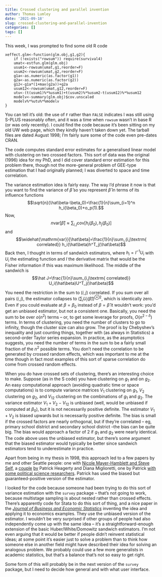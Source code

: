 ```yaml
---
title: Crossed clustering and parallel invention
author: Thomas Lumley
date: '2021-09-18'
slug: crossed-clustering-and-parallel-invention
categories: []
tags: []
---
```


This week, I was prompted to find some old R code

```
xeffect.glm<-function(glm.obj,g1,g2){
	if (!exists("rowsum")) require(survival4)
	umat<-estfun.glm(glm.obj)
	usum1<-rowsum(umat,g1,reorder=F)
	usum2<-rowsum(umat,g2,reorder=F)
	g1a<-as.numeric(as.factor(g1))
	g2a<-as.numeric(as.factor(g2))
	g12<-g1a*(1+max(g2a))+g2a
	usum12<-rowsum(umat,g12,reorder=F)
	utu<-(t(usum1)%*%usum1)+t(usum2)%*%usum2-t(usum12)%*%usum12
	modelv<-summary(glm.obj)$cov.unscaled
	modelv%*%utu%*%modelv
}
```

You can tell it's old: the use of `F` rather than `FALSE` indicates I was still using S-PLUS reasonably often, and it was a time when `rowsum` wasn't in base R (or was only recently). I could find the code because it's been sitting on my old UW web page, which they kindly haven't taken down yet. The tarball files are dated August 1998; I'm fairly sure some of the code even pre-dates CRAN.

The code computes standard error estimates for a generalised linear model with clustering on two crossed factors.  This sort of data was the original (1996) idea for my PhD, and I did cover standard error estimation for this problem there, though not the more-general problem of GEE-type estimation that I had originally planned; I was diverted to space and time correlation. 

The variance estimation idea is fairly easy. The way I'd phrase it now is that you want to find the variance of $\hat\beta$ so you represent $\hat\beta$ in terms of its influence functions
$$\sqrt{n}(\hat\beta-\beta_0)=\frac{1}{n}\sum_{i=1}^n h_i(\beta_0)+o_p(1).$$
Now,
$$n\mathrm{var}[\hat\beta] \approx \sum_{i,j} \mathrm{cov}[h_i(\beta_0),h_j(\beta_0)]$$
and
$$\widehat{\mathrm{var}}[\hat\beta]=\frac{1}{n}\sum_{i,j\textrm{ correlated}} h_i(\hat\beta)h^T_j(\hat\beta)$$
Back then, I thought in terms of sandwich estimators, where $h_i=I^{-1}U_i$ with $U_i$ the estimating function and $I$ the derivative matrix that would be the Fisher information if this was maximum likelihood.  The middle of the sandwich is
$$\hat J=\frac{1}{n}\sum_{i,j\textrm{ correlated}} U_i(\hat\beta)U^T_j(\hat\beta)$$

You need the restriction in the sum to $(i,j)$ correlated. If you sum over all pairs $(i,j)$, the estimator collapses to $(\sum_i U_i(\hat\beta))^{\otimes 2}$, which is identically zero. Even if you could evaluate at $\beta=\beta_0$ instead of $\beta=\hat\beta$ it wouldn't work: you'd get an unbiased estimator, but not a consistent one.  Basically, you need the sum to be over $o(n^2)$ terms -- or, to get some leverage for proofs, $O(n^{2-\delta})$ terms. In terms of clustering, you need the number of  clusters to go to infinity, though the cluster size can also grow.  The proof is by Chebyshev's inequality and just counting things, together with  (as always in Statistics) a second-order Taylor series expansion. In practice, as the asymptotics suggests, you need the number of terms in the sum to be a fairly small fraction of the $n^2$ possible terms. You don't need the correlation to be generated by crossed random effects, which was important to me at the time though in fact most examples of this sort of sparse correlation do come from crossed random effects.

When you do have crossed sets of clustering, there's an interesting choice to make. Suppose (as in the S code) you have clustering on $g_1$ and on $g_2$. An easy computational approach (avoiding quadratic time or space computations) is to compute variance matrices $V_1$ clustering on $g_1$, $V_2$ clustering on $g_2$, and $V_{12}$ clustering on the combinations of $g_1$ and $g_2$. The variance estimator $V_1+V_2-V_{12}$ is unbiased (well, would be unbiased if computed at $\beta_0$), but it is not necessarily positive definite. The estimator $V_1+V_2$ is biased upwards but is necessarily positive definite.  The bias is small if the crossed factors are nearly orthogonal, but if they're correlated -- eg, primary school district and secondary school district --the bias can be quite big. The bias would approach a factor of 2 if $g_1$ and $g_2$ were nearly identical.  The code above uses the unbiased estimator, but there's some argument that the biased estimator would typically be better since sandwich estimators tend to underestimate in practice.

Apart from being in my thesis in 1998, this approach led to a few papers by me and other Seattle people: one with [Nicole Mayer-Hamblett and Steve Self](https://www.jstor.org/stable/3068352),  a [couple](https://pubmed.ncbi.nlm.nih.gov/15208201/) [by](https://pubmed.ncbi.nlm.nih.gov/17121864/) Patrick Heagerty and Diana Miglioretti, one by Patrick [with some political science researchers](https://www.jstor.org/stable/25791691). Patrick has used the biased but guaranteed-positive version of the estimator.

I looked for the code because someone had been trying to do this sort of variance estimation with the `survey` package -- that's not going to work, because multistage sampling is about nested rather than crossed effects.  There's apparently code for Stata to do this sort of thing, and a nice paper in the [*Journal of Business and Economic Statistics*](https://www.jstor.org/stable/25800796) inventing the idea and applying it to economics examples. They use the unbiased version of the estimator. I wouldn't be very surprised if other groups of people had also independently come up with the same idea -- it's a straightforward-enough extension of the basic Huber/White/Domowitz sandwich estimators. I'm not even arguing that it would be better if people didn't reinvent statistical ideas; at some point it's easier just to solve a problem than to think how someone else in another field might have described their idea for solving an analogous problem.  We probably could use a few more generalists in academic statistics, but that's a balance that's not so easy to get right.

Some form of this will probably be in the next version of the `survey` package, but I need to decide how general and with what user interface.